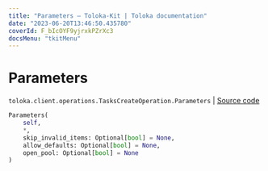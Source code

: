 ```yaml
---
title: "Parameters — Toloka-Kit | Toloka documentation"
date: "2023-06-20T13:46:50.435780"
coverId: F_bIcOYF9yjrxkPZrXc3
docsMenu: "tkitMenu"
---
```


# Parameters

`toloka.client.operations.TasksCreateOperation.Parameters` | [Source code](https://github.com/Toloka/toloka-kit/blob/v1.2.0/src/client/operations.py#L285)

```python
Parameters(
    self,
    *,
    skip_invalid_items: Optional[bool] = None,
    allow_defaults: Optional[bool] = None,
    open_pool: Optional[bool] = None
)
```